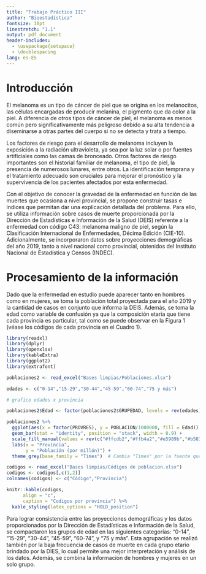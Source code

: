 ```yaml
---
title: "Trabajo Práctico III"
author: "Bioestadística"
fontsize: 10pt
linestretch: "1.1"
output: pdf_document
header-includes:
  - \usepackage{setspace}
  - \doublespacing
lang: es-ES
---
```


```{=tex}
\begin{center}
    \vspace*{0.5cm}
    \Huge\textbf{Estantarización de tasas de mortalidad para melanoma de piel}
    
    \vspace{4cm}
    \includegraphics[width=0.4\textwidth]{logo_fceye.png}
  
    \vspace{0cm}
    \large{Facultad de Ciencias Económicas y Estadística, Universidad Nacional de Rosario}
    
    \vspace{0.5cm}
    \large{Alfonsina Badin, Valentina Salvarezza, Camila Sebastiani}
    
    \vspace{0.5cm}
    \large{Mayo de 2024}
    
\end{center}
```
\clearpage

# Introducción

El melanoma es un tipo de cáncer de piel que se origina en los melanocitos, las células encargadas de producir melanina, el pigmento que da color a la piel. A diferencia de otros tipos de cáncer de piel, el melanoma es menos común pero significativamente más peligroso debido a su alta tendencia a diseminarse a otras partes del cuerpo si no se detecta y trata a tiempo.

Los factores de riesgo para el desarrollo de melanoma incluyen la exposición a la radiación ultravioleta, ya sea por la luz solar o por fuentes artificiales como las camas de bronceado. Otros factores de riesgo importantes son el historial familiar de melanoma, el tipo de piel, la presencia de numerosos lunares, entre otros. La identificación temprana y el tratamiento adecuado son cruciales para mejorar el pronóstico y la supervivencia de los pacientes afectados por esta enfermedad.

Con el objetivo de conocer la gravedad de la enfermedad en función de las muertes que ocasiona a nivel provincial, se propone construir tasas e índices que permitan dar una explicación detallada del problema. Para ello, se utiliza información sobre casos de muerte proporcionada por la Dirección de Estadísticas e Información de la Salud (DEIS) referente a la enfermedad con código C43: melanoma maligno de piel, según la Clasificación Internacional de Enfermedades, Décima Edición (CIE-10). Adicionalmente, se incorporaron datos sobre proyecciones demográficas del año 2019, tanto a nivel nacional como provincial, obtenidos del Instituto Nacional de Estadística y Censos (INDEC).

# Procesamiento de la información

Dado que la enfermedad en estudio puede aparecer tanto en hombres como en mujeres, se toma la población total proyectada para el año 2019 y la cantidad de casos en conjunto que informa la DEIS. Además, se toma la edad como variable de confusión ya que la composición etaria que tiene cada provincia es particular, tal como se puede observar en la Figura 1 (véase los códigos de cada provincia en el Cuadro 1).

```r
library(readxl)
library(dplyr)
library(openxlsx)
library(kableExtra)
library(ggplot2)
library(extrafont)

poblaciones2 <- read_excel("Bases limpias/Poblaciones.xlsx")

edades <- c("0-14","15-29","30-44","45-59","60-74","75 y más")

# grafico edades x provincia

poblaciones2$Edad <- factor(poblaciones2$GRUPEDAD, levels = rev(edades))

poblaciones2 %>%
  ggplot(aes(x = factor(PROVRES), y = POBLACION/1000000, fill = Edad)) +
  geom_bar(stat = "identity", position = "stack", width = 0.9) +
  scale_fill_manual(values = rev(c("#ffcdb2","#ffb4a2","#e5989b","#b5838d","#6d6875","#2b2d42"))) +
  labs(x = "Provincia",
       y = "Población (por millón)") +
  theme_grey(base_family = "Times")  # Cambia "Times" por la fuente que uses en tu documento
```

```r
codigos <- read_excel("Bases limpias/Códigos de poblacion.xlsx")
codigos <- codigos[,c(1,2)]
colnames(codigos) <- c("Código","Provincia")

knitr::kable(codigos,
      align = "c",
      caption = "Codigos por provincia") %>%
  kable_styling(latex_options = "HOLD_position")
```

Para lograr consistencia entre las proyecciones demográficas y los datos proporcionados por la Dirección de Estadísticas e Información de la Salud, se compactaron los grupos de edad en las siguientes categorías: "0-14", "15-29", "30-44", "45-59", "60-74", y "75 y más". Esta agrupación se realizó también por la baja frecuencia de casos de muerte en cada grupo etario brindado por la DIES, lo cual permite una mejor interpretación y análisis de los datos.
Además, se combina la información de hombres y mujeres en un solo grupo. 

